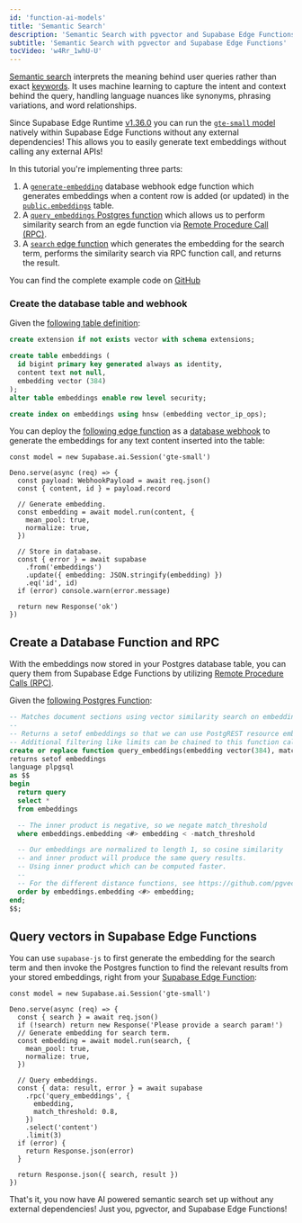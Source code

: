 ```yaml
---
id: 'function-ai-models'
title: 'Semantic Search'
description: 'Semantic Search with pgvector and Supabase Edge Functions'
subtitle: 'Semantic Search with pgvector and Supabase Edge Functions'
tocVideo: 'w4Rr_1whU-U'
---
```


[Semantic search](/docs/guides/ai/semantic-search) interprets the meaning behind user queries rather than exact [keywords](/docs/guides/ai/keyword-search). It uses machine learning to capture the intent and context behind the query, handling language nuances like synonyms, phrasing variations, and word relationships.

Since Supabase Edge Runtime [v1.36.0](https://github.com/supabase/edge-runtime/releases/tag/v1.36.0) you can run the [`gte-small` model](https://huggingface.co/Supabase/gte-small) natively within Supabase Edge Functions without any external dependencies! This allows you to easily generate text embeddings without calling any external APIs!

In this tutorial you're implementing three parts:

1. A [`generate-embedding`](https://github.com/supabase/supabase/tree/master/examples/ai/edge-functions/supabase/functions/generate-embedding/index.ts) database webhook edge function which generates embeddings when a content row is added (or updated) in the [`public.embeddings`](https://github.com/supabase/supabase/tree/master/examples/ai/edge-functions/supabase/migrations/20240408072601_embeddings.sql) table.
2. A [`query_embeddings` Postgres function](https://github.com/supabase/supabase/tree/master/examples/ai/edge-functions/supabase/migrations/20240410031515_vector-search.sql) which allows us to perform similarity search from an egde function via [Remote Procedure Call (RPC)](https://supabase.com/docs/guides/database/functions?language=js).
3. A [`search` edge function](https://github.com/supabase/supabase/tree/master/examples/ai/edge-functions/supabase/functions/search/index.ts) which generates the embedding for the search term, performs the similarity search via RPC function call, and returns the result.

You can find the complete example code on [GitHub](https://github.com/supabase/supabase/tree/master/examples/ai/edge-functions)

### Create the database table and webhook

Given the [following table definition](https://github.com/supabase/supabase/blob/master/examples/ai/edge-functions/supabase/migrations/20240408072601_embeddings.sql):

```sql
create extension if not exists vector with schema extensions;

create table embeddings (
  id bigint primary key generated always as identity,
  content text not null,
  embedding vector (384)
);
alter table embeddings enable row level security;

create index on embeddings using hnsw (embedding vector_ip_ops);
```

You can deploy the [following edge function](https://github.com/supabase/supabase/blob/master/examples/ai/edge-functions/supabase/functions/generate-embedding/index.ts) as a [database webhook](/docs/guides/database/webhooks) to generate the embeddings for any text content inserted into the table:

```tsx
const model = new Supabase.ai.Session('gte-small')

Deno.serve(async (req) => {
  const payload: WebhookPayload = await req.json()
  const { content, id } = payload.record

  // Generate embedding.
  const embedding = await model.run(content, {
    mean_pool: true,
    normalize: true,
  })

  // Store in database.
  const { error } = await supabase
    .from('embeddings')
    .update({ embedding: JSON.stringify(embedding) })
    .eq('id', id)
  if (error) console.warn(error.message)

  return new Response('ok')
})
```

## Create a Database Function and RPC

With the embeddings now stored in your Postgres database table, you can query them from Supabase Edge Functions by utilizing [Remote Procedure Calls (RPC)](/docs/guides/database/functions?language=js).

Given the [following Postgres Function](https://github.com/supabase/supabase/blob/master/examples/ai/edge-functions/supabase/migrations/20240410031515_vector-search.sql):

```sql
-- Matches document sections using vector similarity search on embeddings
--
-- Returns a setof embeddings so that we can use PostgREST resource embeddings (joins with other tables)
-- Additional filtering like limits can be chained to this function call
create or replace function query_embeddings(embedding vector(384), match_threshold float)
returns setof embeddings
language plpgsql
as $$
begin
  return query
  select *
  from embeddings

  -- The inner product is negative, so we negate match_threshold
  where embeddings.embedding <#> embedding < -match_threshold

  -- Our embeddings are normalized to length 1, so cosine similarity
  -- and inner product will produce the same query results.
  -- Using inner product which can be computed faster.
  --
  -- For the different distance functions, see https://github.com/pgvector/pgvector
  order by embeddings.embedding <#> embedding;
end;
$$;
```

## Query vectors in Supabase Edge Functions

You can use `supabase-js` to first generate the embedding for the search term and then invoke the Postgres function to find the relevant results from your stored embeddings, right from your [Supabase Edge Function](https://github.com/supabase/supabase/blob/master/examples/ai/edge-functions/supabase/functions/search/index.ts):

```tsx
const model = new Supabase.ai.Session('gte-small')

Deno.serve(async (req) => {
  const { search } = await req.json()
  if (!search) return new Response('Please provide a search param!')
  // Generate embedding for search term.
  const embedding = await model.run(search, {
    mean_pool: true,
    normalize: true,
  })

  // Query embeddings.
  const { data: result, error } = await supabase
    .rpc('query_embeddings', {
      embedding,
      match_threshold: 0.8,
    })
    .select('content')
    .limit(3)
  if (error) {
    return Response.json(error)
  }

  return Response.json({ search, result })
})
```

That's it, you now have AI powered semantic search set up without any external dependencies! Just you, pgvector, and Supabase Edge Functions!
